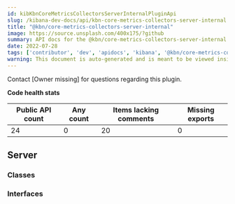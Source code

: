 ```yaml
---
id: kibKbnCoreMetricsCollectorsServerInternalPluginApi
slug: /kibana-dev-docs/api/kbn-core-metrics-collectors-server-internal
title: "@kbn/core-metrics-collectors-server-internal"
image: https://source.unsplash.com/400x175/?github
summary: API docs for the @kbn/core-metrics-collectors-server-internal plugin
date: 2022-07-28
tags: ['contributor', 'dev', 'apidocs', 'kibana', '@kbn/core-metrics-collectors-server-internal']
warning: This document is auto-generated and is meant to be viewed inside our experimental, new docs system. Reach out in #docs-engineering for more info.
---
```




Contact [Owner missing] for questions regarding this plugin.

**Code health stats**

| Public API count  | Any count | Items lacking comments | Missing exports |
|-------------------|-----------|------------------------|-----------------|
| 24 | 0 | 20 | 0 |

## Server

### Classes
<DocDefinitionList data={kbnCoreMetricsCollectorsServerInternalObj.server.classes}/>

### Interfaces
<DocDefinitionList data={kbnCoreMetricsCollectorsServerInternalObj.server.interfaces}/>

